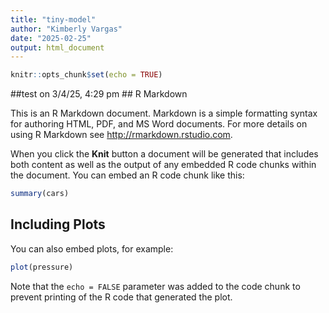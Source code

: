```yaml
---
title: "tiny-model"
author: "Kimberly Vargas"
date: "2025-02-25"
output: html_document
---
```


```r
knitr::opts_chunk$set(echo = TRUE)
```
##test on 3/4/25, 4:29 pm 
## R Markdown

This is an R Markdown document. Markdown is a simple formatting syntax for authoring HTML, PDF, and MS Word documents. For more details on using R Markdown see <http://rmarkdown.rstudio.com>.

When you click the **Knit** button a document will be generated that includes both content as well as the output of any embedded R code chunks within the document. You can embed an R code chunk like this:

```r
summary(cars)
```

## Including Plots

You can also embed plots, for example:

```r
plot(pressure)
```

Note that the `echo = FALSE` parameter was added to the code chunk to prevent printing of the R code that generated the plot.
